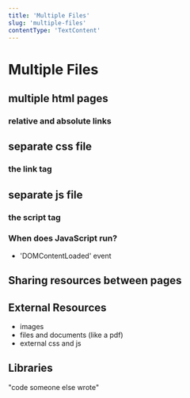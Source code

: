 ```yaml
---
title: 'Multiple Files'
slug: 'multiple-files'
contentType: 'TextContent'
---
```


# Multiple Files

## multiple html pages

### relative and absolute links

## separate css file

### the link tag

## separate js file

### the script tag

### When does JavaScript run?

- 'DOMContentLoaded' event

## Sharing resources between pages

## External Resources

- images
- files and documents (like a pdf)
- external css and js

## Libraries

"code someone else wrote"
